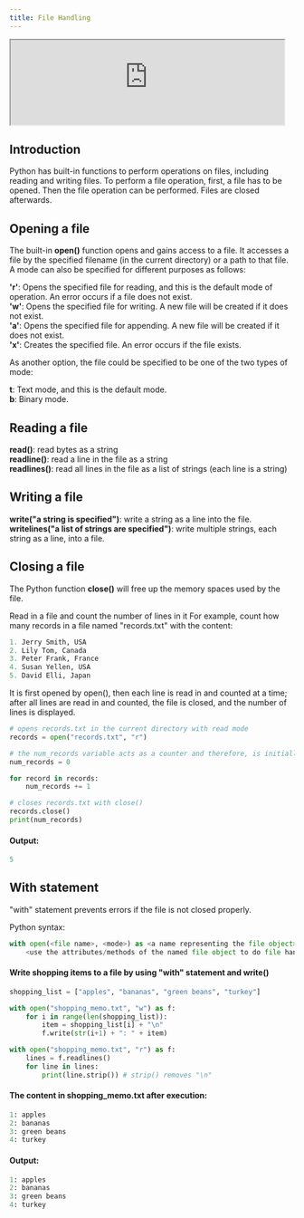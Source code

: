 ```yaml
---
title: File Handling
---
```



<Draggable>
  <div class="card-demo" style={{ position: "relative", zIndex: 5 }}>
    <div
      class="card"
      style={{ backgroundColor: "#1d9dff", position: "relative", zIndex: 5 }}
    >
      <iframe
        src="https://vm.theprogrammingfoundation.org/images/emulation/python.html"
        width="96%"
        height="auto"
      ></iframe>
    </div>
  </div>
</Draggable>

## Introduction

Python has built-in functions to perform operations on files, including reading and writing files. To perform a file operation, first, a file has to be opened. Then the file operation can be performed. Files are closed afterwards.

## Opening a file

The built-in **open()** function opens and gains access to a file. It accesses a file by the specified filename (in the current directory) or a path to that file.
A mode can also be specified for different purposes as follows:

**'r'**: Opens the specified file for reading, and this is the default mode of operation. An error occurs if a file does not exist.<br />
**'w'**: Opens the specified file for writing. A new file will be created if it does not exist.<br />
**'a'**: Opens the specified file for appending. A new file will be created if it does not exist.<br />
**'x'**: Creates the specified file. An error occurs if the file exists.<br />

As another option, the file could be specified to be one of the two types of mode:

**t**: Text mode, and this is the default mode.<br />
**b**: Binary mode.<br />

## Reading a file

**read()**: read bytes as a string<br />
**readline()**: read a line in the file as a string<br />
**readlines()**: read all lines in the file as a list of strings (each line is a string)<br />

## Writing a file

**write("a string is specified")**: write a string as a line into the file.<br />
**writelines("a list of strings are specified")**: write multiple strings, each string as a line, into a file.<br />

## Closing a file

The Python function **close()** will free up the memory spaces used by the file.

Read in a file and count the number of lines in it
For example, count how many records in a file named "records.txt" with the content:

```Python
1. Jerry Smith, USA
2. Lily Tom, Canada
3. Peter Frank, France
4. Susan Yellen, USA
5. David Elli, Japan
```

It is first opened by open(), then each line is read in and counted at a time; after all lines are read in and counted, the file is closed, and the number of lines is displayed.

```Python
# opens records.txt in the current directory with read mode
records = open("records.txt", "r")

# the num_records variable acts as a counter and therefore, is initially set to 0
num_records = 0

for record in records:
    num_records += 1

# closes records.txt with close()
records.close()
print(num_records)
```

#### Output:

```Python
5
```

## With statement

"with" statement prevents errors if the file is not closed properly.

Python syntax:

```Python
with open(<file name>, <mode>) as <a name representing the file object>:
    <use the attributes/methods of the named file object to do file hanling operations>
```

#### Write shopping items to a file by using "with" statement and write()

```Python
shopping_list = ["apples", "bananas", "green beans", "turkey"]

with open("shopping_memo.txt", "w") as f:
    for i in range(len(shopping_list)):
        item = shopping_list[i] + "\n"
        f.write(str(i+1) + ": " + item)

with open("shopping_memo.txt", "r") as f:
    lines = f.readlines()
    for line in lines:
        print(line.strip()) # strip() removes "\n"

```

#### The content in shopping_memo.txt after execution:

```Python
1: apples
2: bananas
3: green beans
4: turkey

```

#### Output:

```Python
1: apples
2: bananas
3: green beans
4: turkey

```
